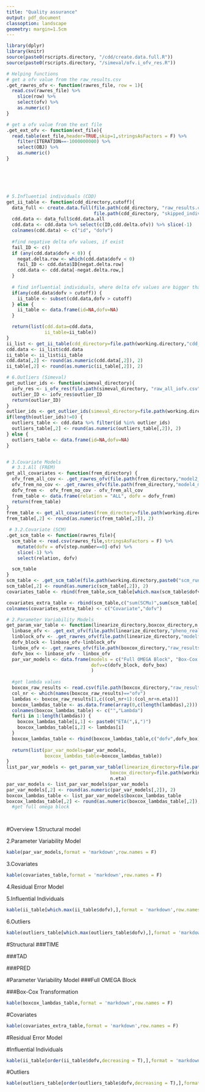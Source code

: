```yaml
---
title: "Quality assurance"
output: pdf_document
classoption: landscape
geometry: margin=1.5cm
---
```



```r
library(dplyr)
library(knitr)
source(paste0(rscripts.directory, "/cdd/create.data.full.R"))
source(paste0(rscripts.directory, "/simeval/ofv.i_ofv_res.R"))
```

```r
# Helping functions
# get a ofv value from the raw_results.csv
.get_rawres_ofv <- function(rawres_file, row = 1){
  read.csv(rawres_file) %>%
    slice(row) %>%
    select(ofv) %>% 
    as.numeric()
}

# get a ofv value from the ext file
.get_ext_ofv <- function(ext_file){
  read.table(ext_file,header=TRUE,skip=1,stringsAsFactors = F) %>%
    filter(ITERATION==-1000000000) %>%
    select(OBJ) %>% 
    as.numeric()
}






# 5.Influential individuals (CDD)
get_ii_table <- function(cdd_directory,cutoff){
  data_full <- create.data.full(file.path(cdd_directory, "raw_results.csv"),
                                file.path(cdd_directory, "skipped_individuals1.csv"))
  cdd.data <- data_full$cdd.data.all
  cdd.data <- cdd.data %>% select(c(ID,cdd.delta.ofv)) %>% slice(-1)
  colnames(cdd.data) <- c("id", "dofv")
  
  #find negative delta ofv values, if exist
  fail_ID <- c()
  if (any(cdd.data$dofv < 0)) {
    negat.delta.row <- which(cdd.data$dofv < 0)
    fail_ID <- cdd.data$ID[negat.delta.row]
    cdd.data <- cdd.data[-negat.delta.row,]
  }
  
  # find influential individuals, where delta ofv values are bigger than cutoffs
  if(any(cdd.data$dofv > cutoff)) {
    ii_table <- subset(cdd.data,dofv > cutoff)
  } else {
    ii_table <- data.frame(id=NA,dofv=NA)
  }

  return(list(cdd.data=cdd.data,
              ii_table=ii_table))
}
ii_list <- get_ii_table(cdd_directory=file.path(working.directory,"cdd_run"),cutoff=0.1)
cdd.data <- ii_list$cdd.data
ii_table <- ii_list$ii_table
cdd.data[,2] <- round(as.numeric(cdd.data[,2]), 2)
ii_table[,2] <- round(as.numeric(ii_table[,2]), 2)

# 6.Outliers (Simeval)
get_outlier_ids <- function(simeval_directory){
  iofv_res <- i_ofv_res(file.path(simeval_directory, "raw_all_iofv.csv"))
  outlier_ID <- iofv_res$outlier_ID
  return(outlier_ID)
}
outlier_ids <- get_outlier_ids(simeval_directory=file.path(working.directory, "simeval_run"))
if(length(outlier_ids)!=0) {
  outliers_table <- cdd.data %>% filter(id %in% outlier_ids)
  outliers_table[,2] <- round(as.numeric(outliers_table[,2]), 2)
} else {
  outliers_table <- data.frame(id=NA,dofv=NA)
}


# 3.Covariate Models
  # 3.1.All (FREM)
get_all_covariates <- function(frem_directory) {
  ofv_frem_all_cov <- .get_rawres_ofv(file.path(frem_directory,"model2_modelfit_dir1/raw_results.csv"))
  ofv_frem_no_cov <- .get_rawres_ofv(file.path(frem_directory,"model4_modelfit_dir1/raw_results.csv"))
  dofv_frem <-  ofv_frem_no_cov - ofv_frem_all_cov
  frem_table <- data.frame(relation = "ALL", dofv = dofv_frem)
  return(frem_table)
}
frem_table <- get_all_covariates(frem_directory=file.path(working.directory,"frem_run"))
frem_table[,2] <- round(as.numeric(frem_table[,2]), 2)

 # 3.2.Covariate (SCM)
.get_scm_table <- function(rawres_file){
  scm_table <- read.csv(rawres_file,stringsAsFactors = F) %>%
    mutate(dofv = ofv[step.number==0]-ofv) %>%
    slice(-1) %>%
    select(relation, dofv)

  scm_table
}
scm_table <- .get_scm_table(file.path(working.directory,paste0("scm_run/raw_results_",mod.prefix,".csv")))
scm_table[,2] <- round(as.numeric(scm_table[,2]), 2)
covariates_table <- rbind(frem_table,scm_table[which.max(scm_table$dofv),])

covariates_extra_table <- rbind(scm_table,c("sum(SCMu)",sum(scm_table[,2])),c("FREM",frem_table[,2]))
colnames(covariates_extra_table) <- c("Covariate","dofv")

# 2.Parameter Variability Models
get_param_var_table <- function(linearize_directory,boxcox_directory,n.eta) {
  linbase_ofv <- .get_ext_ofv(file.path(linearize_directory,"pheno_real_linbase.ext"))
  linblock_ofv <- .get_rawres_ofv(file.path(linearize_directory,"modelfit_dir1/raw_results.csv"))
  dofv_block <- linbase_ofv-linblock_ofv
  linbox_ofv <- .get_rawres_ofv(file.path(boxcox_directory,"raw_results.csv"))
  dofv_box <- linbase_ofv - linbox_ofv
  par_var_models <- data.frame(models = c("Full OMEGA Block", "Box-Cox Transformation"), 
                               dofv=c(dofv_block, dofv_box)
                               )
  
  #get lambda values
  boxcox_raw_results <- read.csv(file.path(boxcox_directory,"raw_results.csv"))
  col_nr <- which(names(boxcox_raw_results)=="ofv")
  lambdas <- boxcox_raw_results[1,c((col_nr+1):(col_nr+n.eta))]
  boxcox_lambdas_table <- as.data.frame(array(0,c(length(lambdas),2)))
  colnames(boxcox_lambdas_table) <- c("","Lambda")
  for(i in 1:length(lambdas)) {
    boxcox_lambdas_table[i,1] <- paste0("ETA(",i,")")
    boxcox_lambdas_table[i,2] <- lambdas[i]
  }
  boxcox_lambdas_table <- rbind(boxcox_lambdas_table,c("dofv",dofv_box))
  
  return(list(par_var_models=par_var_models,
              boxcox_lambdas_table=boxcox_lambdas_table))
}
list_par_var_models <- get_param_var_table(linearize_directory=file.path(working.directory,"linearize_run"),
                                      boxcox_directory=file.path(working.directory,"boxcox_run"),
                                      n.eta)
par_var_models <- list_par_var_models$par_var_models
par_var_models[,2] <- round(as.numeric(par_var_models[,2]), 2)
boxcox_lambdas_table <- list_par_var_models$boxcox_lambdas_table
boxcox_lambdas_table[,2] <- round(as.numeric(boxcox_lambdas_table[,2]), 2)
  #get full omega block




```

#Overview
1.Structural model

2.Parameter Variability Model
```r
kable(par_var_models,format = 'markdown',row.names = F)
```
3.Covariates
```r
kable(covariates_table,format = 'markdown',row.names = F)
```
4.Residual Error Model

5.Influential Individuals
```r
kable(ii_table[which.max(ii_table$dofv),],format = 'markdown',row.names = F)
```
6.Outliers
```r
kable(outliers_table[which.max(outliers_table$dofv),],format = 'markdown',row.names = F)
```

#Structural
###TIME

###TAD

###PRED

#Parameter Variability Model
###Full OMEGA Block

###Box-Cox Transformation
```r
kable(boxcox_lambdas_table,format = 'markdown',row.names = F)
```

#Covariates
```r
kable(covariates_extra_table,format = 'markdown',row.names = F)
```

#Residual Error Model

#Influential Individuals
```r
kable(ii_table[order(ii_table$dofv,decreasing = T),],format = 'markdown',row.names = F)
```
#Outliers
```r
kable(outliers_table[order(outliers_table$dofv,decreasing = T),],format = 'markdown',row.names = F)
```
